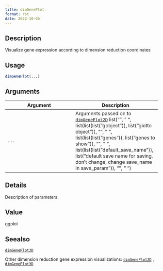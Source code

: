 ```yaml
--- 
title: dimGenePlot 
format: rst 
date: 2022-10-06 
--- 
```


## Description

Visualize gene expression according to dimension reduction coordinates


## Usage

```r
dimGenePlot(...)
```


## Arguments

Argument      |Description
------------- |----------------
`...`     |      Arguments passed on to [`dimGenePlot2D`](#dimgeneplot2d)   list("\n", "    ", list(list(list("gobject")), list("giotto object")), "\n", "    ", list(list(list("genes")), list("genes to show")), "\n", "    ", list(list(list("default_save_name")), list("default save name for saving, don't change, change save_name in save_param")), "\n", "  ")


## Details

Description of parameters.


## Value

ggplot


## Seealso

[`dimGenePlot3D`](#dimgeneplot3d) 
 
 Other dimension reduction gene expression visualizations:
 [`dimGenePlot2D`](#dimgeneplot2d) ,
 [`dimGenePlot3D`](#dimgeneplot3d)


